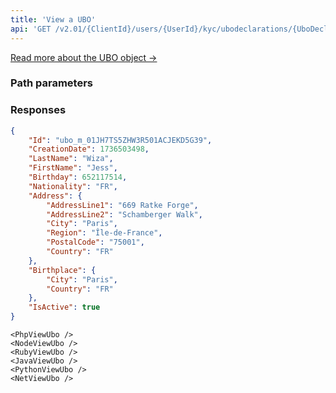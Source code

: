 ```yaml
---
title: 'View a UBO'  
api: 'GET /v2.01/{ClientId}/users/{UserId}/kyc/ubodeclarations/{UboDeclarationId}/ubos/{UboId}'  
---
```




[Read more about the UBO object →](/api-reference/ubo-declarations/ubo-object)

### Path parameters  

<UserId />  

<UboDeclarationId />  

<UboId />  

### Responses  

<AccordionGroup><Accordion title="200">  

<IdResponse />  

<CreationDateResponse />  

<LastName2Response />  

<FirstName2Response />  

<Birthday1Response />  

<Nationality1Response />  

<Address4Response />  

<BirthplaceResponse />  

<IsActiveResponse /></Accordion></AccordionGroup>  

<ResponseExample>  

```json 200
{
    "Id": "ubo_m_01JH7TS5ZHW3R501ACJEKD5G39",
    "CreationDate": 1736503498,
    "LastName": "Wiza",
    "FirstName": "Jess",
    "Birthday": 652117514,
    "Nationality": "FR",
    "Address": {
        "AddressLine1": "669 Ratke Forge",
        "AddressLine2": "Schamberger Walk",
        "City": "Paris",
        "Region": "Île-de-France",
        "PostalCode": "75001",
        "Country": "FR"
    },
    "Birthplace": {
        "City": "Paris",
        "Country": "FR"
    },
    "IsActive": true
}  
 ```  

</ResponseExample>  

<RequestExample>  
  
    <PhpViewUbo />
    <NodeViewUbo />
    <RubyViewUbo />
    <JavaViewUbo />
    <PythonViewUbo />
    <NetViewUbo />
  
</RequestExample>